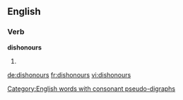 ==English==

===Verb===
'''dishonours'''

# {{en-third-person singular of|dishonour}}

[[Category:English words with consonant pseudo-digraphs]]

[[de:dishonours]]
[[fr:dishonours]]
[[vi:dishonours]]